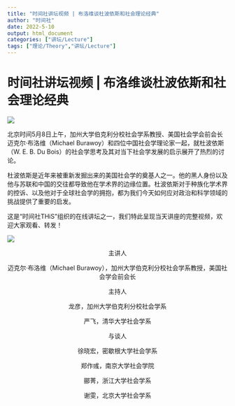 ```yaml
---
title: "时间社讲坛视频 | 布洛维谈杜波依斯和社会理论经典"
author: "时间社"
date: 2022-5-10
output: html_document
categories: ["讲坛/Lecture"]
tags: ["理论/Theory","讲坛/Lecture"]
---
```



# 时间社讲坛视频 | 布洛维谈杜波依斯和社会理论经典

![](/img/logo1.png)

北京时间5月8日上午，加州大学伯克利分校社会学系教授、美国社会学会前会长迈克尔·布洛维（Michael Burawoy）和四位中国社会学理论家一起，就杜波依斯（W. E. B. Du Bois）的社会学思考及其对当下社会学发展的启示展开了热烈的讨论。


杜波依斯是近年来被重新发掘出来的美国社会学的奠基人之一。他的黑人身份以及他与苏联和中国的交往都导致他在学术界的边缘位置。杜波依斯对于种族化学术界的控诉、以及他对于全球社会学的拥抱，都为我们今天如何应对政治和科学领域的挑战提供了重要的启发。


这是“时间社THiS”组织的在线讲坛之一，我们特此呈现当天讲座的完整视频，欢迎大家观看、转发！

![](/img/logo2.png)
<center>
主讲人

迈克尔·布洛维（Michael Burawoy），加州大学伯克利分校社会学系教授，美国社会学会前会长



主持人

龙彦，加州大学伯克利分校社会学系

严飞，清华大学社会学系




与谈人

徐晓宏，密歇根大学社会学系

郑作彧，南京大学社会学院

郦菁，浙江大学社会学系

谢雯，北京大学社会学系

</center>